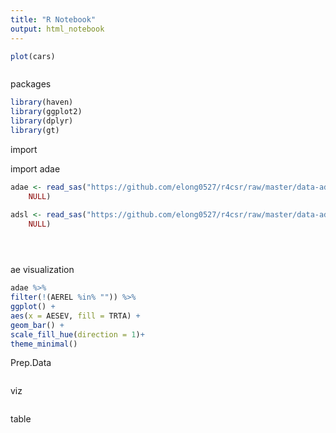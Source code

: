 ```yaml
---
title: "R Notebook"
output: html_notebook
---
```


```r
plot(cars)
```
```r

```
packages
```r
library(haven)
library(ggplot2)
library(dplyr)
library(gt)
```
import

import adae
```r

adae <- read_sas("https://github.com/elong0527/r4csr/raw/master/data-adam/adae.sas7bdat", 
    NULL)

adsl <- read_sas("https://github.com/elong0527/r4csr/raw/master/data-adam/adsl.sas7bdat", 
    NULL)


 
```

ae visualization
```r
adae %>%
filter(!(AEREL %in% "")) %>%
ggplot() +
aes(x = AESEV, fill = TRTA) +
geom_bar() +
scale_fill_hue(direction = 1)+
theme_minimal()
```


Prep.Data
```r
```

viz
```r

```
table
```r

```

